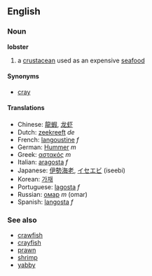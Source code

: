 ==English==
===Noun===
'''lobster'''<!-- also used for the plural? -->

# a [[crustacean]] used as an expensive [[seafood]]

====Synonyms====
*[[cray]]

====Translations====
*Chinese: [[龍蝦]], [[龙虾]]
*Dutch: [[zeekreeft]] ''de''
*French: [[langoustine]] ''f''
*German: [[Hummer]] ''m''
*Greek: [[αστακός]] ''m''
*Italian: [[aragosta]] ''f''
*Japanese: [[伊勢海老]], [[イセエビ]] (iseebi)
*Korean: [[가재]]
*Portuguese: [[lagosta]] ''f''
*Russian: [[омар]] ''m'' (omar)
*Spanish: [[langosta]] ''f''

===See also===
*[[crawfish]]
*[[crayfish]]
*[[prawn]]
*[[shrimp]]
*[[yabby]]